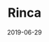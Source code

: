 ---
title: Rinca
tags: [type, code]
start_date: 2019-02-18
date: 2019-06-29
draft: true
slug: '/rinca'
---